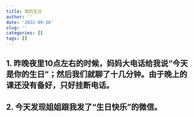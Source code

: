 ```yaml
---
title: 我的生日
author: ''
date: '2022-09-16'
slug: ''
categories: []
tags: []
---
```


## 1. 昨晚夜里10点左右的时候，妈妈大电话给我说“今天是你的生日”；然后我们就聊了十几分钟。由于晚上的课还没有备好，只好挂断电话。

## 2. 今天发现姐姐跟我发了“生日快乐”的微信。